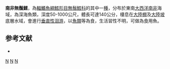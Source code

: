 {{Speciesbox
| genus = Merluccius
| species = capensis
| imge = Merluccius capensis.jpg
| status = NE
| status_system = IUCN3.1
| authority = [[Castelnau|Castelnau]], 1861
| synonyms = *''Merluccius capensis capensis'', Castelnau, 1861
*''Merluccius merluccius capensis'', Castelnau, 1861
}}
'''南非無鬚鱈'''，為[[輻鰭魚綱|輻鰭魚綱]][[鱈形目|鱈形目]][[無鬚鱈科|無鬚鱈科]]的其中一[[種|種]]，分布於東南[[大西洋|大西洋]][[南非|南非]]海域，為深海魚類，深度50-1000公尺，體長可達140公分，棲息在[[大陸棚|大陸棚]]及[[大陸坡|大陸坡]]底層水域，會進行[[垂直性洄游|垂直性洄游]]，以[[魚類|魚類]]等為食，生活習性不明，可做為食用魚。

==参考文献==
*{{FishBase_species|genus=Merluccius|species=capensis|year=2016|month=2}}

{{taxonbar}}

[[Category:1861年描述的鱼类|N]]
[[Category:食用魚|N]]
[[Category:無鬚鱈屬|N]]